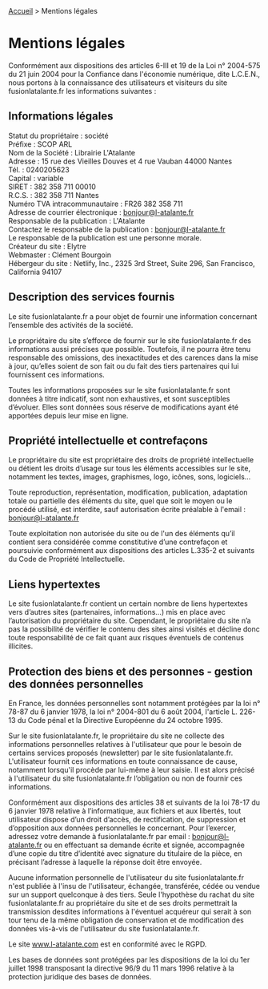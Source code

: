 <div className="legal-page">
  <nav className="breadcrumbs">
    <a href="/">Accueil</a> > <span className="current">Mentions légales</span>
  </nav>


  <div className="legal-page-block">


# Mentions légales

Conformément aux dispositions des articles 6-III et 19 de la Loi
n° 2004-575 du 21 juin 2004 pour la Confiance dans l'économie numérique,
dite L.C.E.N., nous portons à la connaissance des utilisateurs et
visiteurs du site fusionlatalante.fr les informations suivantes :

## Informations légales

Statut du propriétaire : société  
Préfixe : SCOP ARL  
Nom de la Société : Librairie L'Atalante  
Adresse : 15 rue des Vieilles Douves et 4 rue Vauban 44000 Nantes  
Tél. : 0240205623  
Capital : variable  
SIRET : 382 358 711 00010  
R.C.S. : 382 358 711 Nantes  
Numéro TVA intracommunautaire : FR26 382 358 711  
Adresse de courrier électronique : bonjour@l-atalante.fr  
Responsable de la publication : L'Atalante  
Contactez le responsable de la publication : bonjour@l-atalante.fr  
Le responsable de la publication est une personne morale.  
Créateur du site : Elytre  
Webmaster : Clément Bourgoin  
Hébergeur du site : Netlify, Inc., 2325 3rd Street, Suite 296,
San Francisco, California 94107

## Description des services fournis

Le site fusionlatalante.fr a pour objet de fournir une information concernant l’ensemble des
activités de la société.

Le propriétaire du site s’efforce de fournir sur le site fusionlatalante.fr des informations
aussi précises que possible. Toutefois, il ne pourra être tenu responsable des
omissions, des inexactitudes et des carences dans la mise à jour, qu’elles
soient de son fait ou du fait des tiers partenaires qui lui fournissent ces
informations.

Toutes les informations proposées sur le site fusionlatalante.fr sont données à titre
indicatif, sont non exhaustives, et sont susceptibles d’évoluer. Elles sont
données sous réserve de modifications ayant été apportées depuis leur mise en
ligne.

## Propriété intellectuelle et contrefaçons

Le propriétaire du site est propriétaire des droits de propriété intellectuelle
ou détient les droits d’usage sur tous les éléments accessibles sur le site,
notamment les textes, images, graphismes, logo, icônes, sons, logiciels…

Toute reproduction, représentation, modification, publication, adaptation totale
ou partielle des éléments du site, quel que soit le moyen ou le procédé utilisé,
est interdite, sauf autorisation écrite préalable à l'email :
bonjour@l-atalante.fr

Toute exploitation non autorisée du site ou de l'un des éléments qu’il contient
sera considérée comme constitutive d’une contrefaçon et poursuivie conformément
aux dispositions des articles L.335-2 et suivants du Code de Propriété
Intellectuelle.

## Liens hypertextes

Le site fusionlatalante.fr contient un certain nombre de liens hypertextes vers
d’autres sites (partenaires, informations…) mis en place avec l’autorisation du
propriétaire du site.
Cependant, le propriétaire du site n’a pas la possibilité de vérifier le contenu
des sites ainsi visités et décline donc toute responsabilité de ce fait quant
aux risques éventuels de contenus illicites.

## Protection des biens et des personnes - gestion des données personnelles

En France, les données personnelles sont notamment protégées par la loi n° 78-87
du 6 janvier 1978, la loi n° 2004-801 du 6 août 2004, l'article L. 226-13 du
Code pénal et la Directive Européenne du 24 octobre 1995.

Sur le site fusionlatalante.fr, le propriétaire du site ne collecte des informations
personnelles relatives à l'utilisateur que pour le besoin de certains services
proposés (newsletter) par le site fusionlatalante.fr. L'utilisateur fournit ces
informations en toute connaissance de cause, notamment lorsqu'il procède par
lui-même à leur saisie. Il est alors précisé à l'utilisateur du site fusionlatalante.fr
l’obligation ou non de fournir ces informations.

Conformément aux dispositions des articles 38 et suivants de la loi 78-17 du 6
janvier 1978 relative à l’informatique, aux fichiers et aux libertés, tout
utilisateur dispose d’un droit d’accès, de rectification, de suppression et
d’opposition aux données personnelles le concernant. Pour l’exercer, adressez
votre demande à fusionlatalante.fr par email : bonjour@l-atalante.fr ou en effectuant
sa demande écrite et signée, accompagnée d’une copie du titre d’identité avec
signature du titulaire de la pièce, en précisant l’adresse à laquelle la réponse
doit être envoyée.

Aucune information personnelle de l'utilisateur du site fusionlatalante.fr n'est
publiée à l'insu de l'utilisateur, échangée, transférée, cédée ou vendue sur un
support quelconque à des tiers. Seule l'hypothèse du rachat du site fusionlatalante.fr
au propriétaire du site et de ses droits permettrait la transmission desdites
informations à l'éventuel acquéreur qui serait à son tour tenu de la même
obligation de conservation et de modification des données vis-à-vis de
l'utilisateur du site fusionlatalante.fr.

Le site www.l-atalante.com est en conformité avec le RGPD.

Les bases de données sont protégées par les dispositions de la loi du 1er
juillet 1998 transposant la directive 96/9 du 11 mars 1996 relative à la
protection juridique des bases de données.

  </div>
</div>


